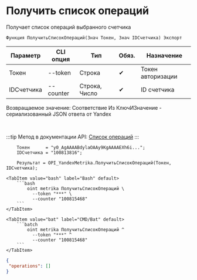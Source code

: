 ﻿---
sidebar_position: 1
---


# Получить список операций
 Получает список операций выбранного счетчика



`Функция ПолучитьСписокОпераций(Знач Токен, Знач IDСчетчика) Экспорт`

  | Параметр | CLI опция | Тип | Обяз. | Назначение |
  |-|-|-|-|-|
  | Токен | --token | Строка | &#x2714; | Токен авторизации |
  | IDСчетчика | --counter | Строка, Число | &#x2714; | ID счетчика |

  
  Возвращаемое значение:   Соответствие Из КлючИЗначение - сериализованный JSON ответа от Yandex

<br/>

:::tip
Метод в документации API: [Список операций](https://yandex.ru/dev/metrika/ru/management/openapi/operation/operations)
:::
<br/>



```bsl title="Пример использования для 1С:Предприятие/OneScript"
    Токен      = "y0_AgAAAABdylaOAAy9KgAAAAEXh6i...";
    IDСчетчика = "100813816";

    Результат = OPI_YandexMetrika.ПолучитьСписокОпераций(Токен, IDСчетчика);
```
    

 <Tabs>
  
    <TabItem value="bash" label="Bash" default>
        ```bash
            oint metrika ПолучитьСписокОпераций \
              --token "***" \
              --counter "100815468"
        ```
    </TabItem>
  
    <TabItem value="bat" label="CMD/Bat" default>
        ```batch
            oint metrika ПолучитьСписокОпераций ^
              --token "***" ^
              --counter "100815468"
        ```
    </TabItem>
</Tabs>


```json title="Результат"
{
 "operations": []
}
```
